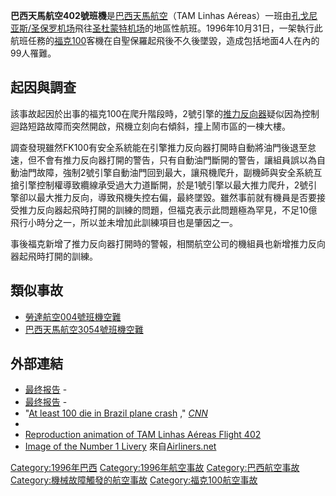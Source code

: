 {{Infobox Airliner accident
|name = 巴西天馬航空402號班機
|Crash image =
|Image caption = 失事客機
|Date = 1996年10月31日
|Type = 機械故障，訓練不足
|Site = [[巴西|巴西]][[聖保羅_(巴西)|聖保羅 (巴西)]]附近
|Coordinates = {{coord|23|38|46|S|46|38|51|W|source:wikimapia|display=title,inline}}
|Fatalities = 99(地面4人)
|Injuries = 0
|Aircraft Type = [[福克100|福克100]]
|Operator = [[巴西天馬航空|巴西天馬航空]]
|Tail Number = PT-MRK
|Origin = {{BRA}}[[孔戈尼亚斯/圣保罗机场|孔戈尼亚斯/圣保罗机场]]
|Destination = {{BRA}}[[圣杜蒙特机场|圣杜蒙特机场]]
|Passengers = 90
|Crew = 5
|Survivors = 0
}}

'''巴西天馬航空402號班機'''是[[巴西天馬航空|巴西天馬航空]]（TAM Linhas Aéreas）一班由[[孔戈尼亚斯/圣保罗机场|孔戈尼亚斯/圣保罗机场]]飛往[[圣杜蒙特机场|圣杜蒙特机场]]的地區性航班。1996年10月31日，一架執行此航班任務的[[福克100|福克100]]客機在自聖保羅起飛後不久後墜毀，造成包括地面4人在內的99人罹難。

==起因與調查==

該事故起因於出事的福克100在爬升階段時，2號引擎的[[推力反向器|推力反向器]]疑似因為控制迴路短路故障而突然開啟，飛機立刻向右傾斜，撞上鬧市區的一棟大樓。

調查發現雖然FK100有安全系統能在引擎推力反向器打開時自動將油門後退至怠速，但不會有推力反向器打開的警告，只有自動油門斷開的警告，讓組員誤以為自動油門故障，強制2號引擎自動油門回到最大，讓飛機爬升，副機師與安全系統互搶引擎控制權導致纜線承受過大力道斷開，於是1號引擎以最大推力爬升，2號引擎卻以最大推力反向，導致飛機失控右偏，最終墜毀。雖然事前就有機員是否要接受推力反向器起飛時打開的訓練的問題，但福克表示此問題極為罕見，不足10億飛行小時分之一，所以並未增加此訓練項目也是肇因之一。

事後福克新增了推力反向器打開時的警報，相關航空公司的機組員也新增推力反向器起飛時打開的訓練。

==類似事故==
*[[勞達航空004號班機空難|勞達航空004號班機空難]]
*[[巴西天馬航空3054號班機空難|巴西天馬航空3054號班機空難]]

==外部連結==
*[https://lessonslearned.faa.gov/TAM402/TAM402_AccidentReport.pdf 最终报告] {{Wayback|url=https://lessonslearned.faa.gov/TAM402/TAM402_AccidentReport.pdf |date=20170211071139 }}{{en icon}} - {{tsl|en|Aeronautical Accidents Investigation and Prevention Center|CENIPA}}
*[http://sistema.cenipa.aer.mil.br/cenipa/paginas/relatorios/rf/pt/pt_mrk_31_10_96.pdf 最终报告] {{Wayback|url=http://sistema.cenipa.aer.mil.br/cenipa/paginas/relatorios/rf/pt/pt_mrk_31_10_96.pdf |date=20200922130842 }}{{pt icon}} - {{tsl|en|Aeronautical Accidents Investigation and Prevention Center|CENIPA}}
* "[http://www.cnn.com/WORLD/9610/31/crash.update/index.html At least 100 die in Brazil plane crash] {{Wayback|url=http://www.cnn.com/WORLD/9610/31/crash.update/index.html |date=20081211085848 }}," ''[[CNN|CNN]]''
* {{ASN accident|id=19961031-0}}
* [http://www.youtube.com/watch?v=3lQOuHSodj0 Reproduction animation of TAM Linhas Aéreas Flight 402] {{Wayback|url=http://www.youtube.com/watch?v=3lQOuHSodj0 |date=20200119035646 }}
* [http://www.airliners.net/open.file?id=1047716&size=L&width=1024&height=722&sok=&photo_nr= Image of the Number 1 Livery] {{Wayback|url=http://www.airliners.net/open.file?id=1047716&size=L&width=1024&height=722&sok=&photo_nr= |date=20080326203955 }} 來自[[Airliners.net|Airliners.net]]

{{1996年航空事故}}
{{Mayday NavBox}}
[[Category:1996年巴西|Category:1996年巴西]]
[[Category:1996年航空事故|Category:1996年航空事故]]
[[Category:巴西航空事故|Category:巴西航空事故]]
[[Category:機械故障觸發的航空事故|Category:機械故障觸發的航空事故]]
[[Category:福克100航空事故|Category:福克100航空事故]]